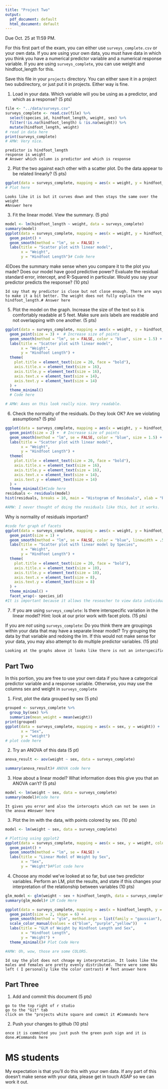 ```yaml
---
title: "Project Two"
output:
  pdf_document: default
  html_document: default
---
```


Due Oct. 25 at 11:59 PM. 

For this first part of the exam, you can either use `surveys_complete.csv` or your own data. If you are using your own data, you must have data in which you think you have a numerical predictor variable and a numerical response variable. If you are using `surveys_complete`, you can use weight and hindfoot_length for this.

Save this file in your `projects` directory. You can either save it in a project two subdirectory, or just put it in projects. Either way is fine.

1) Load in your data. Which variable will you be using as a predictor, and which as a response? (5 pts)

```r

file <- "../data/surveys.csv"
surveys_complete <- read.csv(file) %>%
  select(species_id, hindfoot_length, weight, sex) %>%
  filter(!is.na(hindfoot_length) & !is.na(weight)) %>% 
  mutate(hindfoot_length, weight)
# read in data here
print(surveys_complete)
# AMW: Very nice. 
```

```
predictor is hindfoot_length
response is weight 
# Answer which column is predictor and which is response
```


2) Plot the two against each other with a scatter plot. Do the data appear to be related linearly? (5 pts)


```r




ggplot(data = surveys_complete, mapping = aes(x = weight, y = hindfoot_length))+geom_point()
# Plot here
```

```
Looks like it is but it curves down and then stays the same over the weight
#Answer here
```


3) Fit the linear model. View the summary. (5 pts)


```r
model <- lm(hindfoot_length ~ weight, data = surveys_complete)
summary(model)
ggplot(data = surveys_complete, mapping = aes(x = weight, y = hindfoot_length)) +
  geom_point() +
  geom_smooth(method = "lm", se = FALSE) +
  labs(title = "Scatter plot with linear model",
       x = "Weight",
       y = "Hindfoot Length")# Code here
```

4)Does the summary make sense when you compare it to the plot you made? Does our model have good predictive power? Evaluate the residual standard error, intercept, and R-Squared in particular. Would you say your predictor predicts the response? (10 pts)


```
Id say that my predictor is close but not close enough. There are ways to make it a bit better. The weight does not fully explain the hindfoot_length.# Answer here
```


5) Plot the model on the graph. Increase the size of the text so it is comfortably readable at 5 feet. Make sure axis labels are readable and not overlapping with one another. (5 pts)

```r
ggplot(data = surveys_complete, mapping = aes(x = weight, y = hindfoot_length)) +
  geom_point(size = 3) +  # Increase size of points
  geom_smooth(method = "lm", se = FALSE, color = "blue", size = 1.5) +  
  labs(title = "Scatter plot with linear model",
       x = "Weight",
       y = "Hindfoot Length") +
  theme(
    plot.title = element_text(size = 20, face = "bold"),
    axis.title.x = element_text(size = 16),
    axis.title.y = element_text(size = 16),
    axis.text.x = element_text(size = 14),
    axis.text.y = element_text(size = 14)
  ) +
  theme_minimal() 
  # Code here

# AMW: Axes on this look really nice. Very readable.
```


6) Check the normality of the residuals. Do they look OK? Are we violating assumptions? (5 pts)

```r

ggplot(data = surveys_complete, mapping = aes(x = weight, y = hindfoot_length)) +
  geom_point(size = 2) +  # Increase size of points
  geom_smooth(method = "lm", se = FALSE, color = "blue", size = 1.5) +  # Increase size of line
  labs(title = "Scatter plot with linear model",
       x = "Weight",
       y = "Hindfoot Length") +
  theme(
    plot.title = element_text(size = 20, face = "bold"),
    axis.title.x = element_text(size = 16),
    axis.title.y = element_text(size = 16),
    axis.text.x = element_text(size = 14),
    axis.text.y = element_text(size = 14)
  ) +
  theme_minimal()#Code here
residuals <- residuals(model)
hist(residuals, breaks = 10, main = "Histogram of Residuals", xlab = "Residuals", col = "pink", border = "black")

#AMW: I never thought of doing the residuals like this, but it works.


```

Why is normality of residuals important? 

```r

#code for graph of facets
ggplot(data = surveys_complete, mapping = aes(x = weight, y = hindfoot_length)) +
  geom_point(size = 1) + 
  geom_smooth(method = "lm", se = FALSE, color = "blue", linewidth = .5) +  
  labs(title = "Scatter plot with linear model by Species",
       x = "Weight",
       y = "Hindfoot Length") +
  theme(
    plot.title = element_text(size = 20, face = "bold"),
    axis.title.x = element_text(size = 10),
    axis.title.y = element_text(size = 10),
    axis.text.x = element_text(size = 8),
    axis.text.y = element_text(size = 8)
  ) +
  theme_minimal() +  
  facet_wrap(~ species_id)
#It is important because it allows the reseacher to view data individually based on what parameters they want. In mine, i am using hindfoot_length and weight#Answer here
```

7) If you are using `surveys_complete`: Is there interspecific variation in the linear model? Hint: look at our prior work with facet plots. (15 pts) 

If you are *not* using  `surveys_complete`: Do you think there are groupings within your data that may have a separate linear model? Try grouping the data by that variable and redoing the lm. If this would not make sense for your data, you may also attempt to do multiple predictor variables. (15 pts)

```r
Looking at the graphs above it looks like there is not an interspecific variation due to there being similar looking graphs across species_id#code here
```

## Part Two

In this portion, you are free to use your own data if you have a categorical predictor variable and a response variable. Otherwise, you may use the columns sex and weight in `surveys_complete`

1) First, plot the data grouped by sex (5 pts)

```r
grouped <- surveys_complete %>% 
  group_by(sex) %>% 
  summarize(mean_weight = mean(weight))
print(grouped)
ggplot(data = surveys_complete, mapping = aes(x = sex, y = weight)) +  geom_boxplot() + geom_jitter(width = 0.3) + labs(title = "Weight Distribution by Sex", 
       x = "Sex",
       y = "weight")
# plot code here
```

2) Try an ANOVA of this data (5 pt)

```r
anova_result <- aov(weight ~ sex, data = surveys_complete)

summary(anova_result)# ANOVA code here
```

3) How about a linear model? What information does this give you that an ANOVA can't? (5 pts)


```r
model <- lm(weight ~ sex, data = surveys_complete)
summary(model)#Code here
```

```
It gives you error and also the intercepts which can not be seen in the anova #Answer here
```

3) Plot the lm with the data, with points colored by sex. (10 pts)


```r
model <- lm(weight ~ sex, data = surveys_complete)

# Plotting using ggplot2
ggplot(data = surveys_complete, mapping = aes(x = sex, y = weight, color = sex)) +
  geom_point() +
  geom_smooth(method = "lm", se = FALSE) +
  labs(title = "Linear Model of Weight by Sex",
       x = "Sex",
       y = "Weight")#Plot code here
```

4) Choose any model we've looked at so far, but use two predictor variables. Perform an LM, plot the results, and state if this changes your interpretation of the relationship between variables (10 pts)

```r
glm_model <- glm(weight ~ sex + hindfoot_length, data = surveys_complete, family = gaussian())
summary(glm_model)# LM Code Here 
```

```r
ggplot(data = surveys_complete, mapping = aes(x = hindfoot_length, y = weight, color = sex)) +
  geom_point(size = 2, shape = 6) +
  geom_smooth(method = "glm", method.args = list(family = "gaussian"), se = FALSE, linetype = "dashed", size = 1.6) +
  scale_color_manual(values = c("blue", "purple","yellow"))   +
  labs(title = "GLM of Weight by Hindfoot Length and Sex",
       x = "Hindfoot Length",
       y = "Weight") +
  theme_minimal()# Plot Code Here 

#AMW: Oh, wow, those are some COLORS. 
```

```
Id say the plot does not chnage my interpretation. It looks like the males and females are pretty evenly distributed. There were some NAs left ( I personally like the color contrast) # Text answer here
```

## Part Three


1) Add and commit this document (5 pts)

```
go to the top right of r studio 
go to the "Git" tab
click on the "projects white square and commit it #Commands here
```

2) Push your changes to github (10 pts)

```
once it is commited you just push the green push sign and it is done.#Commands here
```



# MS students

My expectation is that you'll do this with your own data. If any part of this doesn't make sense with your data, please get in touch ASAP so we can work it out.
